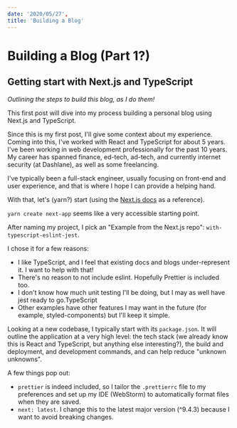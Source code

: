 ```yaml
---
date: '2020/05/27',
title: 'Building a Blog'
---
```


# Building a Blog (Part 1?)

## Getting start with Next.js and TypeScript

_Outlining the steps to build this blog, as I do them!_

This first post will dive into my process building a personal blog using Next.js and TypeScript.

Since this is my first post, I'll give some context about my experience. Coming into this, I've worked with React
and TypeScript for about 5 years. I've been working in web development professionally for the past 10 years. My career
has spanned finance, ed-tech, ad-tech, and currently internet security (at Dashlane), as well as some freelancing.

I've typically been a full-stack engineer, usually focusing on front-end and user experience, and that is where I hope
I can provide a helping hand.

With that, let's (yarn?) start (using the [Next.js docs](https://nextjs.org/docs/getting-started) as a reference).

`yarn create next-app` seems like a very accessible starting point.

After naming my project, I pick an "Example from the Next.js repo": `with-typescript-eslint-jest`.

I chose it for a few reasons:

- I like TypeScript, and I feel that existing docs and blogs under-represent it. I want to help with that!
- There's no reason to not include eslint. Hopefully Prettier is included too.
- I don't know how much unit testing I'll be doing, but I may as well have jest ready to go.TypeScript
- Other examples have other features I may want in the future (for example, styled-components) but I'll keep it simple.

Looking at a new codebase, I typically start with its `package.json`. It will outline the application at a very high
level: the tech stack (we already know this is React and TypeScript, but anything else interesting?), the build and
deployment, and development commands, and can help reduce "unknown unknowns".

A few things pop out:

- `prettier` is indeed included, so I tailor the `.prettierrc` file to my preferences and set up my IDE (WebStorm) to
  automatically format files when they are saved.
- `next: latest`. I change this to the latest major version (^9.4.3) because I want to avoid breaking changes.
